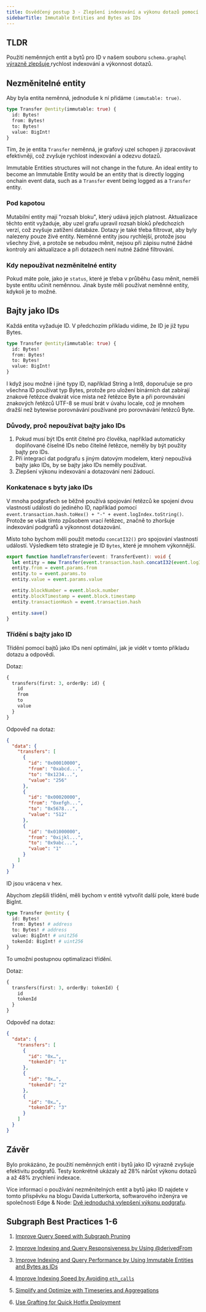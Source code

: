 ```yaml
---
title: Osvědčený postup 3 - Zlepšení indexování a výkonu dotazů pomocí neměnných entit a bytů jako ID
sidebarTitle: Immutable Entities and Bytes as IDs
---
```


## TLDR

Použití neměnných entit a bytů pro ID v našem souboru `schema.graphql` [výrazně zlepšuje ](https://thegraph.com/blog/two-simple-subgraph-performance-improvements/) rychlost indexování a výkonnost dotazů.

## Nezměnitelné entity

Aby byla entita neměnná, jednoduše k ní přidáme `(immutable: true)`.

```graphql
type Transfer @entity(immutable: true) {
  id: Bytes!
  from: Bytes!
  to: Bytes!
  value: BigInt!
}
```

Tím, že je entita `Transfer` neměnná, je grafový uzel schopen ji zpracovávat efektivněji, což zvyšuje rychlost indexování a odezvu dotazů.

Immutable Entities structures will not change in the future. An ideal entity to become an Immutable Entity would be an entity that is directly logging onchain event data, such as a `Transfer` event being logged as a `Transfer` entity.

### Pod kapotou

Mutabilní entity mají "rozsah bloku", který udává jejich platnost. Aktualizace těchto entit vyžaduje, aby uzel grafu upravil rozsah bloků předchozích verzí, což zvyšuje zatížení databáze. Dotazy je také třeba filtrovat, aby byly nalezeny pouze živé entity. Neměnné entity jsou rychlejší, protože jsou všechny živé, a protože se nebudou měnit, nejsou při zápisu nutné žádné kontroly ani aktualizace a při dotazech není nutné žádné filtrování.

### Kdy nepoužívat nezměnitelné entity

Pokud máte pole, jako je `status`, které je třeba v průběhu času měnit, neměli byste entitu učinit neměnnou. Jinak byste měli používat neměnné entity, kdykoli je to možné.

## Bajty jako IDs

Každá entita vyžaduje ID. V předchozím příkladu vidíme, že ID je již typu Bytes.

```graphql
type Transfer @entity(immutable: true) {
  id: Bytes!
  from: Bytes!
  to: Bytes!
  value: BigInt!
}
```

I když jsou možné i jiné typy ID, například String a Int8, doporučuje se pro všechna ID používat typ Bytes, protože pro uložení binárních dat zabírají znakové řetězce dvakrát více místa než řetězce Byte a při porovnávání znakových řetězců UTF-8 se musí brát v úvahu locale, což je mnohem dražší než bytewise porovnávání používané pro porovnávání řetězců Byte.

### Důvody, proč nepoužívat bajty jako IDs

1. Pokud musí být IDs entit čitelné pro člověka, například automaticky doplňované číselné IDs nebo čitelné řetězce, neměly by být použity bajty pro IDs.
2. Při integraci dat podgrafu s jiným datovým modelem, který nepoužívá bajty jako IDs, by se bajty jako IDs neměly používat.
3. Zlepšení výkonu indexování a dotazování není žádoucí.

### Konkatenace s byty jako IDs

V mnoha podgrafech se běžně používá spojování řetězců ke spojení dvou vlastností události do jediného ID, například pomocí `event.transaction.hash.toHex() + "-" + event.logIndex.toString()`. Protože se však tímto způsobem vrací řetězec, značně to zhoršuje indexování podgrafů a výkonnost dotazování.

Místo toho bychom měli použít metodu `concatI32()` pro spojování vlastností událostí. Výsledkem této strategie je ID `Bytes`, které je mnohem výkonnější.

```typescript
export function handleTransfer(event: TransferEvent): void {
  let entity = new Transfer(event.transaction.hash.concatI32(event.logIndex.toI32()))
  entity.from = event.params.from
  entity.to = event.params.to
  entity.value = event.params.value

  entity.blockNumber = event.block.number
  entity.blockTimestamp = event.block.timestamp
  entity.transactionHash = event.transaction.hash

  entity.save()
}
```

### Třídění s bajty jako ID

Třídění pomocí bajtů jako IDs není optimální, jak je vidět v tomto příkladu dotazu a odpovědi.

Dotaz:

```graphql
{
  transfers(first: 3, orderBy: id) {
    id
    from
    to
    value
  }
}
```

Odpověď na dotaz:

```json
{
  "data": {
    "transfers": [
      {
        "id": "0x00010000",
        "from": "0xabcd...",
        "to": "0x1234...",
        "value": "256"
      },
      {
        "id": "0x00020000",
        "from": "0xefgh...",
        "to": "0x5678...",
        "value": "512"
      },
      {
        "id": "0x01000000",
        "from": "0xijkl...",
        "to": "0x9abc...",
        "value": "1"
      }
    ]
  }
}
```

ID jsou vrácena v hex.

Abychom zlepšili třídění, měli bychom v entitě vytvořit další pole, které bude BigInt.

```graphql
type Transfer @entity {
  id: Bytes!
  from: Bytes! # address
  to: Bytes! # address
  value: BigInt! # unit256
  tokenId: BigInt! # uint256
}
```

To umožní postupnou optimalizaci třídění.

Dotaz:

```graphql
{
  transfers(first: 3, orderBy: tokenId) {
    id
    tokenId
  }
}
```

Odpověď na dotaz:

```json
{
  "data": {
    "transfers": [
      {
        "id": "0x…",
        "tokenId": "1"
      },
      {
        "id": "0x…",
        "tokenId": "2"
      },
      {
        "id": "0x…",
        "tokenId": "3"
      }
    ]
  }
}
```

## Závěr

Bylo prokázáno, že použití neměnných entit i bytů jako ID výrazně zvyšuje efektivitu podgrafů. Testy konkrétně ukázaly až 28% nárůst výkonu dotazů a až 48% zrychlení indexace.

Více informací o používání nezměnitelných entit a bytů jako ID najdete v tomto příspěvku na blogu Davida Lutterkorta, softwarového inženýra ve společnosti Edge & Node: [Dvě jednoduchá vylepšení výkonu podgrafu](https://thegraph.com/blog/two-simple-subgraph-performance-improvements/).

## Subgraph Best Practices 1-6

1. [Improve Query Speed with Subgraph Pruning](/subgraphs/best-practices/pruning/)

2. [Improve Indexing and Query Responsiveness by Using @derivedFrom](/subgraphs/best-practices/derivedfrom/)

3. [Improve Indexing and Query Performance by Using Immutable Entities and Bytes as IDs](/subgraphs/best-practices/immutable-entities-bytes-as-ids/)

4. [Improve Indexing Speed by Avoiding `eth_calls`](/subgraphs/best-practices/avoid-eth-calls/)

5. [Simplify and Optimize with Timeseries and Aggregations](/subgraphs/best-practices/timeseries/)

6. [Use Grafting for Quick Hotfix Deployment](/subgraphs/best-practices/grafting-hotfix/)
